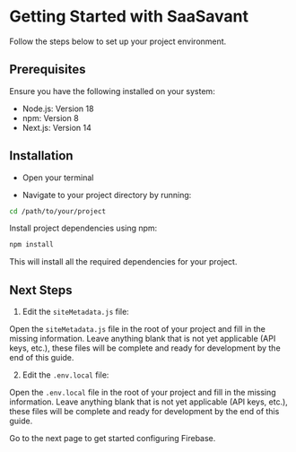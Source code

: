 # Getting Started with SaaSavant

Follow the steps below to set up your project environment.

## Prerequisites

Ensure you have the following installed on your system:

- Node.js: Version 18
- npm: Version 8
- Next.js: Version 14

## Installation

- Open your terminal

- Navigate to your project directory by running:

```bash
cd /path/to/your/project
```

Install project dependencies using npm:

```bash
npm install
```

This will install all the required dependencies for your project.

## Next Steps

1. Edit the `siteMetadata.js` file:

Open the `siteMetadata.js` file in the root of your project and fill in the missing information. Leave anything blank that is not yet applicable (API keys, etc.), these files will be complete and ready for development by the end of this guide.

2. Edit the `.env.local` file:

Open the `.env.local` file in the root of your project and fill in the missing information. Leave anything blank that is not yet applicable (API keys, etc.), these files will be complete and ready for development by the end of this guide.

Go to the next page to get started configuring Firebase.